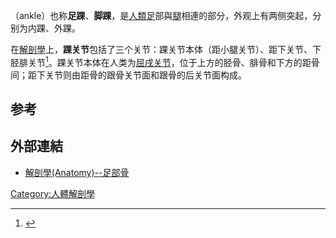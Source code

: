 {{Infobox anatomy
| Name        = 踝
| Latin       = tarsus
| Image       = Ankle en.svg
| Caption     = 人体踝的侧视图
| Image2      =
| Caption2    =
| Precursor   =
| System      =
| Artery      =
| Vein        =
| Nerve       =
| Lymph       =
}}
'''{{zy|踝|huái|ㄏㄨㄞˊ}}'''（ankle）也称'''足踝'''、'''脚踝'''，是[[人類|人類]][[足|足]]部與[[腿|腿]]相連的部分，外观上有两侧突起，分别为内踝、外踝。

在[[解剖學|解剖學]]上，'''踝关节'''包括了三个关节：踝关节本体（距小腿关节）、距下关节、下胫腓关节<ref>{{cite book |first1=Jorge |last1=del Castillo |chapter=Foot and Ankle Injuries |chapter-url=https://books.google.com/books?id=rpoH-KYE93IC&pg=PP745 |pages=745–55 |editor1-first=James G. |editor1-last=Adams |year=2012 |title=Emergency Medicine |publisher=Elsevier Health Sciences |isbn=978-1-4557-3394-1}}</ref>。踝关节本体在人类为[[屈戌关节|屈戌关节]]，位于上方的胫骨、腓骨和下方的距骨间；距下关节则由距骨的跟骨关节面和跟骨的后关节面构成。

==参考==
<references/>

==外部連結==
*[http://smallcollation.blogspot.com/2013/01/anatomy_30.html 解剖學(Anatomy)--足部骨]

[[Category:人體解剖學|Category:人體解剖學]]

{{Anatomy-stub}}

{{人体解剖学}}